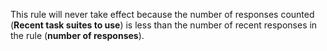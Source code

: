 <Image withBackground imageId="1675427112002" alt="" />

This rule will never take effect because the number of responses counted (**Recent task suites to use**) is less than the number of recent responses in the rule (**number of responses**).
